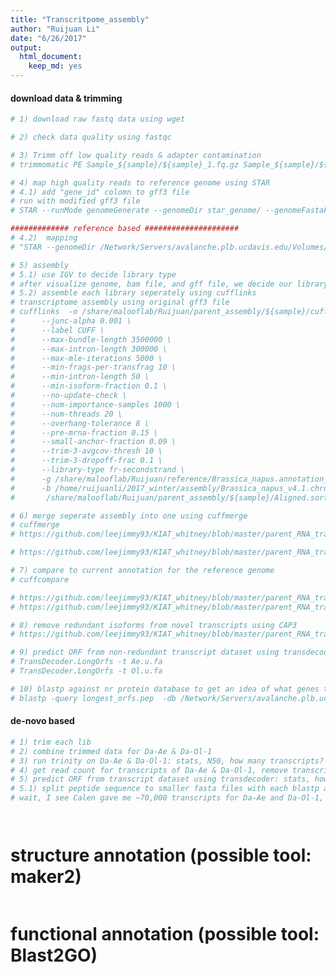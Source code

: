 ```yaml
---
title: "Transcritpome_assembly"
author: "Ruijuan Li"
date: "6/26/2017"
output: 
  html_document: 
    keep_md: yes
---
```


#### download data & trimming 
```r
# 1) download raw fastq data using wget 

# 2) check data quality using fastqc 

# 3) Trimm off low quality reads & adapter contamination 
# trimmomatic PE Sample_${sample}/${sample}_1.fq.gz Sample_${sample}/${sample}_2.fq.gz Sample_${sample}/${sample}_paired_1.fq.gz Sample_${sample}/${sample}_unpaired_1.fq.gz Sample_${sample}/${sample}_paired_2.fq.gz Sample_${sample}/${sample}_unpaired_2.fq.gz ILLUMINACLIP:Bradseq_adapter.fa:2:30:10 LEADING:3 TRAILING:3 SLIDINGWINDOW:4:15 MINLEN:36

# 4) map high quality reads to reference genome using STAR
# 4.1) add "gene_id" colomn to gff3 file 
# run with modified gff3 file 
# STAR --runMode genomeGenerate --genomeDir star_genome/ --genomeFastaFiles Brassica_napus_v4.1.chromosomes.fa --sjdbGTFfile Brassica_napus.annotation_v5_modified_modified.gff3 --runThreadN 6 --sjdbGTFtagExonParentTranscript Parent --sjdbGTFfeatureExon CDS (screen -r 10070.ttys003.coloma) 

############# reference based ##################### 
# 4.2)  mapping 
# "STAR --genomeDir /Network/Servers/avalanche.plb.ucdavis.edu/Volumes/Mammoth/Users/ruijuanli/Reference/B.napus/star_genome --readFilesIn /Network/Servers/avalanche.plb.ucdavis.edu/Volumes/Mammoth/Users/ruijuanli/2016_summer/raw_data/Ae_Hu_2_1.fq /Network/Servers/avalanche.plb.ucdavis.edu/Volumes/Mammoth/Users/ruijuanli/2016_summer/raw_data/Ae_Hu_2_2.fq --outSAMtype BAM SortedByCoordinate --sjdbGTFfile /Network/Servers/avalanche.plb.ucdavis.edu/Volumes/Mammoth/Users/ruijuanli/Reference/B.napus/Brassica_napus.annotation_v5_modified_modified.gff3 --quantMode TranscriptomeSAM GeneCounts --twopassMode Basic –alignIntronMax 15000 --outFilterIntronMotifs RemoveNoncanonical --runThreadN 6 --sjdbGTFtagExonParentTranscript Parent --sjdbGTFfeatureExon CDS --outReadsUnmapped Fastx" 

# 5) assembly 
# 5.1) use IGV to decide library type 
# after visualize genome, bam file, and gff file, we decide our library type is fr-secondstrand 
# 5.2) assemble each library seperately using cufflinks 
# transcriptome assembly using original gff3 file
# cufflinks  -o /share/malooflab/Ruijuan/parent_assembly/${sample}/cufflink_output/ \
# 	   --junc-alpha 0.001 \
# 	   --label CUFF \
# 	   --max-bundle-length 3500000 \
# 	   --max-intron-length 300000 \
# 	   --max-mle-iterations 5000 \
# 	   --min-frags-per-transfrag 10 \
# 	   --min-intron-length 50 \
# 	   --min-isoform-fraction 0.1 \
# 	   --no-update-check \
# 	   --num-importance-samples 1000 \
# 	   --num-threads 20 \
# 	   --overhang-tolerance 8 \
# 	   --pre-mrna-fraction 0.15 \
# 	   --small-anchor-fraction 0.09 \
# 	   --trim-3-avgcov-thresh 10 \
# 	   --trim-3-dropoff-frac 0.1 \
# 	   --library-type fr-secondstrand \
# 	   -g /share/malooflab/Ruijuan/reference/Brassica_napus.annotation_v5.gff3 \
# 	   -b /home/ruijuanli/2017_winter/assembly/Brassica_napus_v4.1.chromosomes.fa \
# 	    /share/malooflab/Ruijuan/parent_assembly/${sample}/Aligned.sortedByCoord.out.bam

# 6) merge seperate assembly into one using cuffmerge 
# cuffmerge 
# https://github.com/leejimmy93/KIAT_whitney/blob/master/parent_RNA_transcriptome/run_cuffmerge_Ae.sh 

# https://github.com/leejimmy93/KIAT_whitney/blob/master/parent_RNA_transcriptome/run_cuffmerge_Ol.sh

# 7) compare to current annotation for the reference genome  
# cuffcompare 

# https://github.com/leejimmy93/KIAT_whitney/blob/master/parent_RNA_transcriptome/run_cuffcompare_Ae.sh
# https://github.com/leejimmy93/KIAT_whitney/blob/master/parent_RNA_transcriptome/run_cuffcompare_Ol.sh 

# 8) remove redundant isoforms from novel transcripts using CAP3 
# https://github.com/leejimmy93/KIAT_whitney/blob/master/parent_RNA_transcriptome/run_cap3.sh

# 9) predict ORF from non-redundant transcript dataset using transdecoder 
# TransDecoder.LongOrfs -t Ae.u.fa 
# TransDecoder.LongOrfs -t Ol.u.fa 

# 10) blastp against nr protein database to get an idea of what genes they are 
# blastp -query longest_orfs.pep  -db /Network/Servers/avalanche.plb.ucdavis.edu/Volumes/Mammoth/Users/ruijuanli/Reference/NCBI/nr/nr  -max_target_seqs 1 -outfmt 6 -evalue 1e-6 -num_threads 6 -out ${i}_nr.out 
```

#### de-novo based 
```r
# 1) trim each lib 
# 2) combine trimmed data for Da-Ae & Da-Ol-1 
# 3) run trinity on Da-Ae & Da-Ol-1: stats, N50, how many transcripts? ... length distribution?  
# 4) get read count for transcripts of Da-Ae & Da-Ol-1, remove transcripts with reads number less than 10: stats? how many transcripts left? length distribution  
# 5) predict ORF from transcript dataset using transdecoder: stats, how many transcripts? transfer to cluster for blastn 
# 5.1) split peptide sequence to smaller fasta files with each blastp against uniref 
# wait, I see Calen gave me ~70,000 transcripts for Da-Ae and Da-Ol-1, these numbers are so high that I don't think we should proceed with these numbers, instead, I asked him to give me reports on the number of transcripts for each step. Also, we may need to run cap3 before blastn 




```

# structure annotation (possible tool: maker2)
```r

```

# functional annotation (possible tool: Blast2GO)
```r

```


